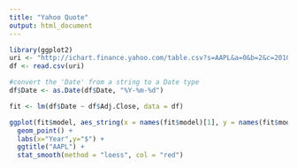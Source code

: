 ```yaml
---
title: "Yahoo Quote"
output: html_document
---
```



```r
library(ggplot2)
uri <- "http://ichart.finance.yahoo.com/table.csv?s=AAPL&a=0&b=2&c=2010&d=0&e=2&f=2020&g=m"
df <- read.csv(uri)

#convert the 'Date' from a string to a Date type
df$Date <- as.Date(df$Date, "%Y-%m-%d")

fit <- lm(df$Date ~ df$Adj.Close, data = df)

ggplot(fit$model, aes_string(x = names(fit$model)[1], y = names(fit$model)[2])) +
  geom_point() + 
  labs(x="Year",y="$") + 
  ggtitle("AAPL") +
  stat_smooth(method = "loess", col = "red")
```
